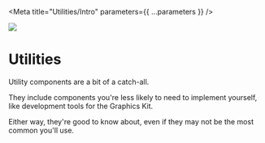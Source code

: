 
<Meta title="Utilities/Intro" parameters={{ ...parameters }} />

![](https://graphics.thomsonreuters.com/style-assets/images/logos/reuters-graphics-logo/svg/graphics-logo-color-dark.svg)

# Utilities

Utility components are a bit of a catch-all.

They include components you're less likely to need to implement yourself, like development tools for the Graphics Kit.

Either way, they're good to know about, even if they may not be the most common you'll use.
